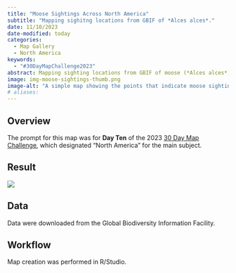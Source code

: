 ```yaml
---
title: "Moose Sightings Across North America"
subtitle: "Mapping sighitng locations from GBIF of *Alces alces*."
date: 11/10/2023
date-modified: today
categories:
  - Map Gallery
  - North America
keywords:
  - "#30DayMapChallenge2023"
abstract: Mapping sighting locations from GBIF of moose (*Alces alces*). This point map shows the locations of moose sightings across North America from the Global Biodiversity Information Facility database.
image: img-moose-sightings-thumb.png
image-alt: "A simple map showing the points that indicate moose sightings across a backdrop of North America."
# aliases:
---
```


## Overview

The prompt for this map was for **Day Ten** of the 2023 [30 Day Map Challenge](https://30daymapchallenge.com/), which designated "North America" for the main subject.


:::{.panel-tabset}

## Result

![](img-moose-sightings.png)

## Data

Data were downloaded from the Global Biodiversity Information Facility.

## Workflow

Map creation was performed in R/Studio.

:::
